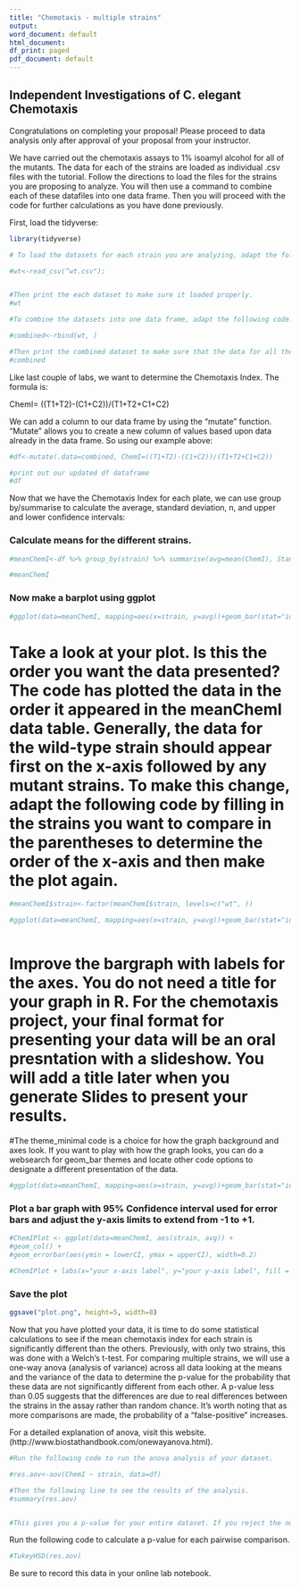 ```yaml
---
title: "Chemotaxis - multiple strains"
output:
word_document: default
html_document:
df_print: paged
pdf_document: default
---
```


## Independent Investigations of C. elegant Chemotaxis	

Congratulations on completing your proposal!  Please proceed to data analysis only after approval of your proposal from your instructor.

We have carried out the chemotaxis assays to 1% isoamyl alcohol for all of the mutants.  The data for each of the strains are loaded as individual .csv files with the tutorial.  Follow the directions to load the files for the strains you are proposing to analyze.  You will then use a command to combine each of these datafiles into one data frame.  Then you will proceed with the code for further calculations as you have done previously.


First, load the tidyverse:
```r
library(tidyverse)

```



```r


# To load the datasets for each strain you are analyzing, adapt the following code for the appropriate data set.  You will need a line of code for each dataset you need to load.  

#wt<-read_csv(“wt.csv");


#Then print the each dataset to make sure it loaded properly.
#wt

#To combine the datasets into one data frame, adapt the following code. Be sure to list all of the datasets you are comparing in the parentheses.

#combined<-rbind(wt, )

#Then print the combined dataset to make sure that the data for all the strains you are interested in are combined.
#combined
```



Like last couple of labs, we want to determine the Chemotaxis Index. 
The formula is:

ChemI= ((T1+T2)-(C1+C2))/(T1+T2+C1+C2)

We can add a column to our data frame by using the "mutate" function. "Mutate" allows you to create a new column of values based upon data already in the data frame. So using our example above:

```r


#df<-mutate(.data=combined, ChemI=((T1+T2)-(C1+C2))/(T1+T2+C1+C2))

#print out our updated df dataframe
#df

```

Now that we have the Chemotaxis Index for each plate, we can use group by/summarise to calculate the average, standard deviation, n, and upper and lower confidence intervals:

### Calculate means for the different strains.

```r
#meanChemI<-df %>% group_by(strain) %>% summarise(avg=mean(ChemI), StandardDeviation=sd(ChemI), n=n(), upperCI=avg+((qnorm(0.975)*StandardDeviation)/sqrt(n)), lowerCI=avg-((qnorm(0.975)*StandardDeviation)/sqrt(n)))

#meanChemI


```

### Now make a barplot using ggplot
```r
#ggplot(data=meanChemI, mapping=aes(x=strain, y=avg))+geom_bar(stat="identity")


```
# Take a look at your plot.  Is this the order you want the data presented?  The code has plotted the data in the order it appeared in the meanChemI data table.  Generally, the data for the wild-type strain should appear first on the x-axis followed by any mutant strains. To make this change, adapt the following code by filling in the strains you want to compare in the parentheses to determine the order of the x-axis and then make the plot again.

```r
#meanChemI$strain<-factor(meanChemI$strain, levels=c("wt", ))

#ggplot(data=meanChemI, mapping=aes(x=strain, y=avg))+geom_bar(stat="identity")



```


# Improve the bargraph with labels for the axes.  You do not need a title for your graph in R.  For the chemotaxis project, your final format for presenting your data will be an oral presntation with a slideshow. You will add a title later when you generate Slides to present your results.

#The theme_minimal code is a choice for how the graph background and axes look. If you want to play with how the graph looks, you can do a websearch for geom_bar themes and locate other code options to designate a different presentation of the data.
```r
#ggplot(data=meanChemI, mapping=aes(x=strain, y=avg))+geom_bar(stat="identity")+labs(x="your x-axis label", y="your y-axis label", fill = "Strain") + theme_minimal()+ylim(0,1)

```


### Plot a bar graph with 95% Confidence interval used for error bars and adjust the y-axis limits to extend from -1 to +1.

```r
#ChemIPlot <- ggplot(data=meanChemI, aes(strain, avg)) +
#geom_col() +
#geom_errorbar(aes(ymin = lowerCI, ymax = upperCI), width=0.2)

#ChemIPlot + labs(x="your x-axis label", y="your y-axis label", fill = "Strain") + theme_minimal() + ylim(-1,1)


```

### Save the plot
```r
ggsave("plot.png", height=5, width=8)


```


Now that you have plotted your data, it is time to do some statistical calculations to see if the mean chemotaxis index for each strain is significantly different than the others.  Previously, with only two strains, this was done with a Welch’s t-test.  For comparing multiple strains, we will use a one-way anova (analysis of variance) across all data looking at the means and the variance of the data to determine the p-value for the probability that these data are not significantly different from each other.  A p-value less than 0.05 suggests that the differences are due to real differences between the strains in the assay rather than random chance. It's worth noting that as more comparisons are made, the probability of a "false-positive" increases.

For a detailed explanation of anova, visit this website. (http://www.biostathandbook.com/onewayanova.html).

```r

#Run the following code to run the anova analysis of your dataset.

#res.aov<-aov(ChemI ~ strain, data=df)

#Then the following line to see the results of the analysis.
#summary(res.aov)


#This gives you a p-value for your entire dataset. If you reject the null hypothesis that all the means are equal (p<0.05), you'll probably want to look at the data in more detail. One common way to do this is to compare different pairs of means and see which are significantly different from each other.  For this we will use the Tukey–Kramer method with which the minimum significant difference is calculated for each pair of means. It depends on the sample size in each group, the average variation within the groups, and the total number of groups. 
```

Run the following code to calculate a p-value for each pairwise comparison.

```r
#TukeyHSD(res.aov)

```

Be sure to record this data in your online lab notebook.